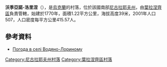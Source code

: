<!-- 檔案不存在 [[Image:В'їзд_до_села_(Водяно-Лорине).JPG|right]] -->
{{coord|47|34|25|N|32|5|44|E|scale:100000|display=title}}

'''沃季亞諾-洛里涅'''（{{lang-uk|Водяно-Лорине}}），是[[烏克蘭|烏克蘭]]的村落，位於該國南部[[尼古拉耶夫州|尼古拉耶夫州]]，由[[葉拉涅齊區|葉拉涅齊區]]負責管轄，始建於1770年，面積1.22平方公里，海拔高度39米，2001年人口507，人口密度每平方公里415.57人。

==參考資料==
*[http://weather.in.ua/ua/nikolaevskaja/4299 Погода в селі Водяно-Лориному] {{Wayback|url=http://weather.in.ua/ua/nikolaevskaja/4299 |date=20160606215255 }}

[[Category:尼古拉耶夫州村落|Category:尼古拉耶夫州村落]]
[[Category:葉拉涅齊區村落|Category:葉拉涅齊區村落]]


{{Mykolaiv-geo-stub}}